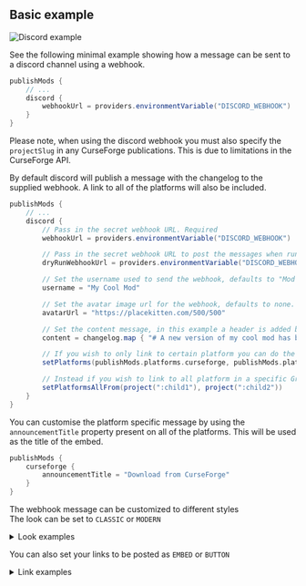 ## Basic example

![Discord example](/images/discord_example.png)

See the following minimal example showing how a message can be sent to a discord channel using a webhook.

```groovy
publishMods {
    // ...
    discord {
        webhookUrl = providers.environmentVariable("DISCORD_WEBHOOK")
    }
}
```

Please note, when using the discord webhook you must also specify the `projectSlug` in any CurseForge publications. This is due to limitations in the CurseForge API.

By default discord will publish a message with the changelog to the supplied webhook. A link to all of the platforms will also be included.

```groovy
publishMods {
    // ...
    discord {
        // Pass in the secret webhook URL. Required
        webhookUrl = providers.environmentVariable("DISCORD_WEBHOOK")

        // Pass in the secret webhook URL to post the messages when running a dry run. Optional
        dryRunWebhookUrl = providers.environmentVariable("DISCORD_WEBHOOK_DRY_RUN")

        // Set the username used to send the webhook, defaults to "Mod Publish Plugin"
        username = "My Cool Mod"

        // Set the avatar image url for the webhook, defaults to none.
        avatarUrl = "https://placekitten.com/500/500"

        // Set the content message, in this example a header is added before the changelog. Defaults to just the changelog
        content = changelog.map { "# A new version of my cool mod has been released! \n" + it}

        // If you wish to only link to certain platform you can do the following
        setPlatforms(publishMods.platforms.curseforge, publishMods.platforms.github)

        // Instead if you wish to link to all platform in a specific Gradle project you can do the following
        setPlatformsAllFrom(project(":child1"), project(":child2"))
    }
}
```

You can customise the platform specific message by using the `announcementTitle` property present on all of the platforms. This will be used as the title of the embed.

```groovy
publishMods {
    curseforge {
        announcementTitle = "Download from CurseForge"
    }
}
```

The webhook message can be customized to different styles  
The look can be set to `CLASSIC` or `MODERN`

<details>
  <summary>Look examples</summary>
  ## Classic look
  The classic look is used by default by the plugin
  ![Classic look](/images/discord_example.png)

  ## Modern look
  ![Modern look](/images/discord_modern.png)

  ```groovy
  publishMods {
    // ...
    discord {
      // ...
      style {
        // ...
        look = "MODERN"
      }
    }
  }
  ```

  The style tag also has the options `thumbnailUrl` and `color`, this options allow you to customize more the look of your embeds

  The `color` option must be a string, the string must be a full `RRGGBB` hex prefixed with a `#`.
  The string can also be `modrinth`, `github` or `curseforge`, with those working as alias for the colors used for the embed links for those platforms

  ![Example with thumbnail](/images/discord_modern_button_thumbnail.png)
  ```groovy
  publishMods {
    // ...
    discord {
      // ...
      style {
        // ...
        look = "MODERN"
        thumbnailUrl = "https://example.com"
        color = "#f6f0fc"
      }
    }
  }
  ```
</details>

You can also set your links to be posted as `EMBED` or `BUTTON`
<details>
  <summary>Link examples</summary>
  ## Embed link
  The embed links are used by default by the plugin
  ![Embed links](/images/discord_example.png)
  ## Button links
  ![Button links](/images/discord_button.png)

  ```groovy
  publishMods {
    // ...
    discord {
      // ...
      style {
        // ...
        link = "BUTTON"
      }
    }
  }
  ```
</details>
